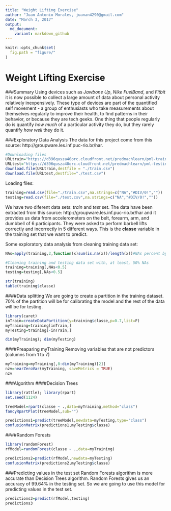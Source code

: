```yaml
---
title: "Weight Lifting Exercise"
author: "Juan Antonio Morales, juanan4290@gmail.com"
date: "March 3, 2017"
output:
  md_document:
    variant: markdown_github
---
```


```r
knitr::opts_chunk$set(
  fig.path = "figure/"
)
```

Weight Lifting Exercise
=======================

###Summary
Using devices such as *Jawbone Up*, *Nike FuelBand*, and *Fitbit* it is now possible to collect a large amount of data about personal activity relatively inexpensively. These type of devices are part of the quantified self movement - a group of enthusiasts who take measurements about themselves regularly to improve their health, to find patterns in their behavior, or because they are tech geeks. One thing that people regularly do is quantify *how much* of a particular activity they do, but they rarely quantify *how well* they do it. 


###Exploratory Data Analysis
The data for this project come from this source: http://groupware.les.inf.puc-rio.br/har.

```r
#Downloading files
URLtrain="https://d396qusza40orc.cloudfront.net/predmachlearn/pml-training.csv"
URLtest="https://d396qusza40orc.cloudfront.net/predmachlearn/pml-testing.csv"
download.file(URLtrain,destfile = "./train.csv")
download.file(URLtest,destfile="./test.csv")
```

Loading files:
```r
training=read.csv(file="./train.csv",na.strings=c("NA","#DIV/0!",""))
testing=read.csv(file="./test.csv",na.strings=c("NA","#DIV/0!",""))
```

We have two diferent data sets: *train* and *test* set. The data have been extracted from this source: http://groupware.les.inf.puc-rio.br/har and it provides us data from accelerometers on the belt, forearm, arm, and dumbbell of 6 participants. They were asked to perform barbell lifts correctly and incorrectly in 5 different ways. This is the **classe** variable in the training set that we want to predict.

Some exploratory data analysis from cleaning training data set:
```r
NAs=apply(training,2,function(x)sum(is.na(x))/length(x))#NAs percent by column

#Cleaning training and testing data set with, at least, 50% NAs
training=training[,NAs<0.5]
testing=testing[,NAs<0.5]

str(training)
table(training$classe)
```

####Data splitting
We are going to create a partition in the training dataset. 70% of the partition will be for calibrating the model and the rest of the data will be for testing.
```r
library(caret)
inTrain=createDataPartition(y=training$classe,p=0.7,list=F)
myTraining=training[inTrain,]
myTesting=training[-inTrain,]

dim(myTraining); dim(myTesting)
```

####Preaparing myTraining
Removing variables that are not predictors (columns from 1 to 7)
```r
myTraining=myTraining[,8:dim(myTraining)[2]]
nzv=nearZeroVar(myTraining, saveMetrics = TRUE)
nzv
```

###Algorithm
####Decision Trees
```r
library(rattle); library(rpart)
set.seed(1124)

treeModel=rpart(classe ~ .,data=myTraining,method="class")
fancyRpartPlot(treeModel,sub="")

predictions1=predict(treeModel,newdata=myTesting,type="class")
confusionMatrix(predictions1,myTesting$classe)
```

####Random Forests
```r
library(randomForest)
rfModel=randomForest(classe ~ .,data=myTraining)

predictions2=predict(rfModel,newdata=myTesting)
confusionMatrix(predictions2,myTesting$classe)
```

###Predicting values in the test set
Random Forests algorithm is more accurate than Decision Trees algorithm. Random Forests gives us an accuracy of 99.64% in the testing set. 
So we are going to use this model for predicting values in the test set.
```r
predictions3=predict(rfModel,testing)
predictions3
```